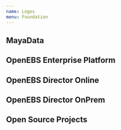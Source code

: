 ```yaml
---
name: Logos
menu: Foundation
---
```









## MayaData

<div className="row">
  <div className="col-4">
    <LogoBox
      light={MayaDataDark}
      dark={MayaDataLight}
      download="https://github.com/mayadata-io/maya-design/raw/master/branding/logos/mayadata.zip"
    />
    <div className="m-4" />
  </div>
</div>

## OpenEBS Enterprise Platform

<div className="row">
  <div className="col-4">
    <LogoBox
      dark={OpenEBSEnterprisePlatformWhite}
      light={OpenEBSEnterprisePlatformDark}
      download="https://github.com/mayadata-io/maya-design/raw/master/branding/logos/openebs-enterprise-platform.zip"
    />
    <div className="m-4" />
  </div>
</div>

## OpenEBS Director Online

<div className="row">
  <div className="col-4">
    <LogoBox
      light={DirectorOnlineDark}
      dark={DirectorOnlineWhite}
      download="https://github.com/mayadata-io/maya-design/raw/master/branding/logos/director-online.zip"
    />
    <div className="m-4" />
  </div>
</div>

## OpenEBS Director OnPrem

<div className="row">
  <div className="col-4">
    <LogoBox
      light={DirectorOnPremDark}
      dark={DirectorOnPremWhite}
      download="https://github.com/mayadata-io/maya-design/raw/master/branding/logos/director-onprem.zip"
    />
    <div className="m-4" />
  </div>
</div>

## Open Source Projects

<div className="row">
  <div className="col-4">
    <LogoBox
      light={OpenEBSDark}
      dark={OpenEBSLight}
      download="https://github.com/mayadata-io/maya-design/raw/master/branding/logos/openebs.zip"
    />
    <div className="m-4" />
  </div>
  <div className="col-4">
    <LogoBox
      light={LitumsDark}
      dark={LitumsLight}
      download="https://github.com/mayadata-io/maya-design/raw/master/branding/logos/litmus.zip"
    />
    <div className="m-4" />
  </div>
</div>
